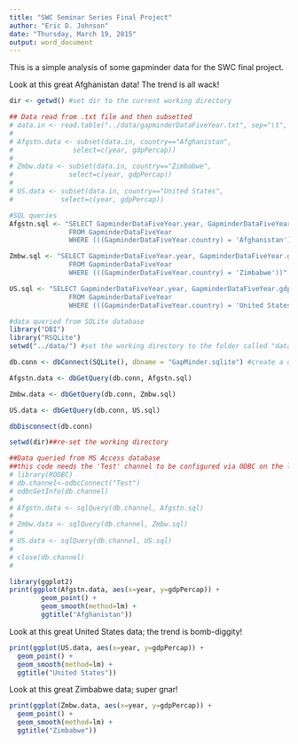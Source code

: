 ```yaml
---
title: "SWC Seminar Series Final Project"
author: "Eric D. Johnson"
date: "Thursday, March 19, 2015"
output: word_document
---
```


This is a simple analysis of some gapminder data for the SWC final project.


Look at this great Afghanistan data! The trend is all wack!

```r
dir <- getwd() #set dir to the current working directory

## Data read from .txt file and then subsetted
# data.in <- read.table("../data/gapminderDataFiveYear.txt", sep="\t", header = TRUE)
# 
# Afgstn.data <- subset(data.in, country=="Afghanistan", 
#               select=c(year, gdpPercap))
# 
# Zmbw.data <- subset(data.in, country=="Zimbabwe", 
#              select=c(year, gdpPercap))
# 
# US.data <- subset(data.in, country=="United States", 
#            select=c(year, gdpPercap))

#SQL queries
Afgstn.sql <- "SELECT GapminderDataFiveYear.year, GapminderDataFiveYear.gdpPercap
               FROM GapminderDataFiveYear
               WHERE (((GapminderDataFiveYear.country) = 'Afghanistan'))"

Zmbw.sql <- "SELECT GapminderDataFiveYear.year, GapminderDataFiveYear.gdpPercap
               FROM GapminderDataFiveYear
               WHERE (((GapminderDataFiveYear.country) = 'Zimbabwe'))"

US.sql <- "SELECT GapminderDataFiveYear.year, GapminderDataFiveYear.gdpPercap
               FROM GapminderDataFiveYear
               WHERE (((GapminderDataFiveYear.country) = 'United States'))"

#data queried from SQLite database
library("DBI")
library("RSQLite")
setwd("../data/") #set the working directory to the folder called "data" at the same level as the current working directory

db.conn <- dbConnect(SQLite(), dbname = "GapMinder.sqlite") #create a databae connection

Afgstn.data <- dbGetQuery(db.conn, Afgstn.sql)

Zmbw.data <- dbGetQuery(db.conn, Zmbw.sql)

US.data <- dbGetQuery(db.conn, US.sql)

dbDisconnect(db.conn)

setwd(dir)##re-set the working directory

##Data queried from MS Access database 
##this code needs the 'Test' channel to be configured via ODBC on the local machine
# library(RODBC)
# db.channel<-odbcConnect("Test")
# odbcGetInfo(db.channel)
# 
# Afgstn.data <- sqlQuery(db.channel, Afgstn.sql)
# 
# Zmbw.data <- sqlQuery(db.channel, Zmbw.sql)
# 
# US.data <- sqlQuery(db.channel, US.sql)
# 
# close(db.channel)
# 

library(ggplot2)
print(ggplot(Afgstn.data, aes(x=year, y=gdpPercap)) +
        geom_point() +
        geom_smooth(method=lm) +
        ggtitle("Afghanistan"))
```

Look at this great United States data; the trend is bomb-diggity!

```r

print(ggplot(US.data, aes(x=year, y=gdpPercap)) +
  geom_point() +
  geom_smooth(method=lm) +
  ggtitle("United States"))

```

Look at this great Zimbabwe data; super gnar!

```r

print(ggplot(Zmbw.data, aes(x=year, y=gdpPercap)) +
  geom_point() +
  geom_smooth(method=lm) +
  ggtitle("Zimbabwe"))

```

